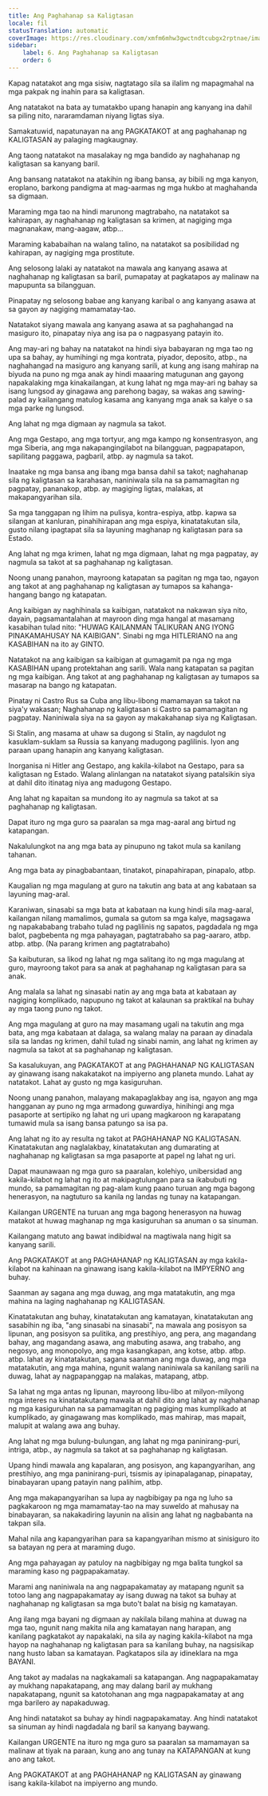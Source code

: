 ```yaml
---
title: Ang Paghahanap sa Kaligtasan
locale: fil
statusTranslation: automatic
coverImage: https://res.cloudinary.com/xmfm6mhw3gwctndtcubgx2rptnae/image/upload/v1740337243/small_cover_educacion_fundamental_a051170f1c.webp
sidebar:
    label: 6. Ang Paghahanap sa Kaligtasan
    order: 6
---
```

Kapag natatakot ang mga sisiw, nagtatago sila sa ilalim ng mapagmahal na mga pakpak ng inahin para sa kaligtasan.

Ang natatakot na bata ay tumatakbo upang hanapin ang kanyang ina dahil sa piling nito, nararamdaman niyang ligtas siya.

Samakatuwid, napatunayan na ang PAGKATAKOT at ang paghahanap ng KALIGTASAN ay palaging magkaugnay.

Ang taong natatakot na masalakay ng mga bandido ay naghahanap ng kaligtasan sa kanyang baril.

Ang bansang natatakot na atakihin ng ibang bansa, ay bibili ng mga kanyon, eroplano, barkong pandigma at mag-aarmas ng mga hukbo at maghahanda sa digmaan.

Maraming mga tao na hindi marunong magtrabaho, na natatakot sa kahirapan, ay naghahanap ng kaligtasan sa krimen, at nagiging mga magnanakaw, mang-aagaw, atbp...

Maraming kababaihan na walang talino, na natatakot sa posibilidad ng kahirapan, ay nagiging mga prostitute.

Ang selosong lalaki ay natatakot na mawala ang kanyang asawa at naghahanap ng kaligtasan sa baril, pumapatay at pagkatapos ay malinaw na mapupunta sa bilangguan.

Pinapatay ng selosong babae ang kanyang karibal o ang kanyang asawa at sa gayon ay nagiging mamamatay-tao.

Natatakot siyang mawala ang kanyang asawa at sa paghahangad na masiguro ito, pinapatay niya ang isa pa o nagpasyang patayin ito.

Ang may-ari ng bahay na natatakot na hindi siya babayaran ng mga tao ng upa sa bahay, ay humihingi ng mga kontrata, piyador, deposito, atbp., na naghahangad na masiguro ang kanyang sarili, at kung ang isang mahirap na biyuda na puno ng mga anak ay hindi maaaring matugunan ang gayong napakalaking mga kinakailangan, at kung lahat ng mga may-ari ng bahay sa isang lungsod ay ginagawa ang parehong bagay, sa wakas ang sawing-palad ay kailangang matulog kasama ang kanyang mga anak sa kalye o sa mga parke ng lungsod.

Ang lahat ng mga digmaan ay nagmula sa takot.

Ang mga Gestapo, ang mga tortyur, ang mga kampo ng konsentrasyon, ang mga Siberia, ang mga nakapangingilabot na bilangguan, pagpapatapon, sapilitang paggawa, pagbaril, atbp. ay nagmula sa takot.

Inaatake ng mga bansa ang ibang mga bansa dahil sa takot; naghahanap sila ng kaligtasan sa karahasan, naniniwala sila na sa pamamagitan ng pagpatay, pananakop, atbp. ay magiging ligtas, malakas, at makapangyarihan sila.

Sa mga tanggapan ng lihim na pulisya, kontra-espiya, atbp. kapwa sa silangan at kanluran, pinahihirapan ang mga espiya, kinatatakutan sila, gusto nilang ipagtapat sila sa layuning maghanap ng kaligtasan para sa Estado.

Ang lahat ng mga krimen, lahat ng mga digmaan, lahat ng mga pagpatay, ay nagmula sa takot at sa paghahanap ng kaligtasan.

Noong unang panahon, mayroong katapatan sa pagitan ng mga tao, ngayon ang takot at ang paghahanap ng kaligtasan ay tumapos sa kahanga-hangang bango ng katapatan.

Ang kaibigan ay naghihinala sa kaibigan, natatakot na nakawan siya nito, dayain, pagsamantalahan at mayroon ding mga hangal at masamang kasabihan tulad nito: "HUWAG KAILANMAN TALIKURAN ANG IYONG PINAKAMAHUSAY NA KAIBIGAN". Sinabi ng mga HITLERIANO na ang KASABIHAN na ito ay GINTO.

Natatakot na ang kaibigan sa kaibigan at gumagamit pa nga ng mga KASABIHAN upang protektahan ang sarili. Wala nang katapatan sa pagitan ng mga kaibigan. Ang takot at ang paghahanap ng kaligtasan ay tumapos sa masarap na bango ng katapatan.

Pinatay ni Castro Rus sa Cuba ang libu-libong mamamayan sa takot na siya'y wakasan; Naghahanap ng kaligtasan si Castro sa pamamagitan ng pagpatay. Naniniwala siya na sa gayon ay makakahanap siya ng Kaligtasan.

Si Stalin, ang masama at uhaw sa dugong si Stalin, ay nagdulot ng kasuklam-suklam sa Russia sa kanyang madugong paglilinis. Iyon ang paraan upang hanapin ang kanyang kaligtasan.

Inorganisa ni Hitler ang Gestapo, ang kakila-kilabot na Gestapo, para sa kaligtasan ng Estado. Walang alinlangan na natatakot siyang patalsikin siya at dahil dito itinatag niya ang madugong Gestapo.

Ang lahat ng kapaitan sa mundong ito ay nagmula sa takot at sa paghahanap ng kaligtasan.

Dapat ituro ng mga guro sa paaralan sa mga mag-aaral ang birtud ng katapangan.

Nakalulungkot na ang mga bata ay pinupuno ng takot mula sa kanilang tahanan.

Ang mga bata ay pinagbabantaan, tinatakot, pinapahirapan, pinapalo, atbp.

Kaugalian ng mga magulang at guro na takutin ang bata at ang kabataan sa layuning mag-aral.

Karaniwan, sinasabi sa mga bata at kabataan na kung hindi sila mag-aaral, kailangan nilang mamalimos, gumala sa gutom sa mga kalye, magsagawa ng napakababang trabaho tulad ng paglilinis ng sapatos, pagdadala ng mga balot, pagbebenta ng mga pahayagan, pagtatrabaho sa pag-aararo, atbp. atbp. atbp. (Na parang krimen ang pagtatrabaho)

Sa kaibuturan, sa likod ng lahat ng mga salitang ito ng mga magulang at guro, mayroong takot para sa anak at paghahanap ng kaligtasan para sa anak.

Ang malala sa lahat ng sinasabi natin ay ang mga bata at kabataan ay nagiging komplikado, napupuno ng takot at kalaunan sa praktikal na buhay ay mga taong puno ng takot.

Ang mga magulang at guro na may masamang ugali na takutin ang mga bata, ang mga kabataan at dalaga, sa walang malay na paraan ay dinadala sila sa landas ng krimen, dahil tulad ng sinabi namin, ang lahat ng krimen ay nagmula sa takot at sa paghahanap ng kaligtasan.

Sa kasalukuyan, ang PAGKATAKOT at ang PAGHAHANAP NG KALIGTASAN ay ginawang isang nakakatakot na impiyerno ang planeta mundo. Lahat ay natatakot. Lahat ay gusto ng mga kasiguruhan.

Noong unang panahon, malayang makapaglakbay ang isa, ngayon ang mga hangganan ay puno ng mga armadong guwardiya, hinihingi ang mga pasaporte at sertipiko ng lahat ng uri upang magkaroon ng karapatang tumawid mula sa isang bansa patungo sa isa pa.

Ang lahat ng ito ay resulta ng takot at PAGHAHANAP NG KALIGTASAN. Kinatatakutan ang naglalakbay, kinatatakutan ang dumarating at naghahanap ng kaligtasan sa mga pasaporte at papel ng lahat ng uri.

Dapat maunawaan ng mga guro sa paaralan, kolehiyo, unibersidad ang kakila-kilabot ng lahat ng ito at makipagtulungan para sa ikabubuti ng mundo, sa pamamagitan ng pag-alam kung paano turuan ang mga bagong henerasyon, na nagtuturo sa kanila ng landas ng tunay na katapangan.

Kailangan URGENTE na turuan ang mga bagong henerasyon na huwag matakot at huwag maghanap ng mga kasiguruhan sa anuman o sa sinuman.

Kailangang matuto ang bawat indibidwal na magtiwala nang higit sa kanyang sarili.

Ang PAGKATAKOT at ang PAGHAHANAP ng KALIGTASAN ay mga kakila-kilabot na kahinaan na ginawang isang kakila-kilabot na IMPYERNO ang buhay.

Saanman ay sagana ang mga duwag, ang mga matatakutin, ang mga mahina na laging naghahanap ng KALIGTASAN.

Kinatatakutan ang buhay, kinatatakutan ang kamatayan, kinatatakutan ang sasabihin ng iba, "ang sinasabi na sinasabi", na mawala ang posisyon sa lipunan, ang posisyon sa pulitika, ang prestihiyo, ang pera, ang magandang bahay, ang magandang asawa, ang mabuting asawa, ang trabaho, ang negosyo, ang monopolyo, ang mga kasangkapan, ang kotse, atbp. atbp. atbp. lahat ay kinatatakutan, sagana saanman ang mga duwag, ang mga matatakutin, ang mga mahina, ngunit walang naniniwala sa kanilang sarili na duwag, lahat ay nagpapanggap na malakas, matapang, atbp.

Sa lahat ng mga antas ng lipunan, mayroong libu-libo at milyon-milyong mga interes na kinatatakutang mawala at dahil dito ang lahat ay naghahanap ng mga kasiguruhan na sa pamamagitan ng pagiging mas kumplikado at kumplikado, ay ginagawang mas komplikado, mas mahirap, mas mapait, malupit at walang awa ang buhay.

Ang lahat ng mga bulung-bulungan, ang lahat ng mga paninirang-puri, intriga, atbp., ay nagmula sa takot at sa paghahanap ng kaligtasan.

Upang hindi mawala ang kapalaran, ang posisyon, ang kapangyarihan, ang prestihiyo, ang mga paninirang-puri, tsismis ay ipinapalaganap, pinapatay, binabayaran upang patayin nang palihim, atbp.

Ang mga makapangyarihan sa lupa ay nagbibigay pa nga ng luho sa pagkakaroon ng mga mamamatay-tao na may suweldo at mahusay na binabayaran, sa nakakadiring layunin na alisin ang lahat ng nagbabanta na takpan sila.

Mahal nila ang kapangyarihan para sa kapangyarihan mismo at sinisiguro ito sa batayan ng pera at maraming dugo.

Ang mga pahayagan ay patuloy na nagbibigay ng mga balita tungkol sa maraming kaso ng pagpapakamatay.

Marami ang naniniwala na ang nagpapakamatay ay matapang ngunit sa totoo lang ang nagpapakamatay ay isang duwag na takot sa buhay at naghahanap ng kaligtasan sa mga buto't balat na bisig ng kamatayan.

Ang ilang mga bayani ng digmaan ay nakilala bilang mahina at duwag na mga tao, ngunit nang makita nila ang kamatayan nang harapan, ang kanilang pagkatakot ay napakalaki, na sila ay naging kakila-kilabot na mga hayop na naghahanap ng kaligtasan para sa kanilang buhay, na nagsisikap nang husto laban sa kamatayan. Pagkatapos sila ay idineklara na mga BAYANI.

Ang takot ay madalas na nagkakamali sa katapangan. Ang nagpapakamatay ay mukhang napakatapang, ang may dalang baril ay mukhang napakatapang, ngunit sa katotohanan ang mga nagpapakamatay at ang mga barilero ay napakaduwag.

Ang hindi natatakot sa buhay ay hindi nagpapakamatay. Ang hindi natatakot sa sinuman ay hindi nagdadala ng baril sa kanyang baywang.

Kailangan URGENTE na ituro ng mga guro sa paaralan sa mamamayan sa malinaw at tiyak na paraan, kung ano ang tunay na KATAPANGAN at kung ano ang takot.

Ang PAGKATAKOT at ang PAGHAHANAP ng KALIGTASAN ay ginawang isang kakila-kilabot na impiyerno ang mundo.

